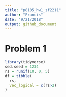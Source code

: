 ```yaml
---
title: "p8105_hw1_zf2211"
author: "Francis"
date: "9/21/2018"
output: github_document
---
```


# Problem 1

```r
library(tidyverse)
sed.seed = 1234
rs = runif(10, 0, 5)
df = tibble(
  rs,
  vec_logical = c(rs>2)
)
```

